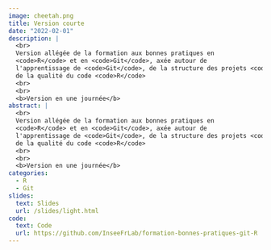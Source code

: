 ```yaml
---
image: cheetah.png
title: Version courte
date: "2022-02-01"
description: |
  <br>
  Version allégée de la formation aux bonnes pratiques en
  <code>R</code> et en <code>Git</code>, axée autour de
  l'apprentissage de <code>Git</code>, de la structure des projets <code>R</code> et
  de la qualité du code <code>R</code>
  <br>
  <br>
  <b>Version en une journée</b> 
abstract: |
  <br>
  Version allégée de la formation aux bonnes pratiques en
  <code>R</code> et en <code>Git</code>, axée autour de
  l'apprentissage de <code>Git</code>, de la structure des projets <code>R</code> et
  de la qualité du code <code>R</code>
  <br>
  <br>
  <b>Version en une journée</b>
categories:
  - R
  - Git
slides:
  text: Slides
  url: /slides/light.html
code:
  text: Code 
  url: https://github.com/InseeFrLab/formation-bonnes-pratiques-git-R
---
```

